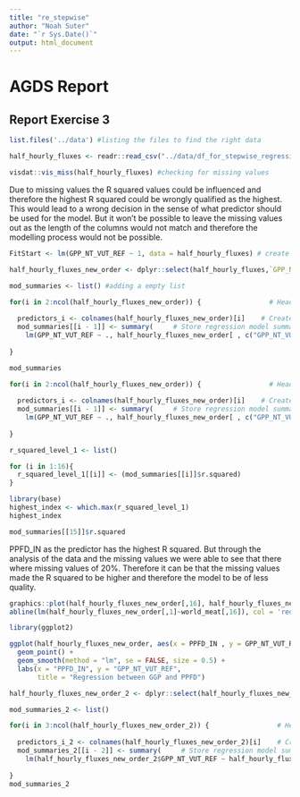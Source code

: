 ```yaml
---
title: "re_stepwise"
author: "Noah Suter"
date: "`r Sys.Date()`"
output: html_document
---
```

# AGDS Report

## Report Exercise 3

```r
list.files('../data') #listing the files to find the right data
```
```r
half_hourly_fluxes <- readr::read_csv("../data/df_for_stepwise_regression.csv") # reading the data into R
```

```r
visdat::vis_miss(half_hourly_fluxes) #checking for missing values
```
Due to missing values the R squared values could be influenced and therefore the highest R squared could be wrongly qualified as the highest. This would lead to a wrong decision in the sense of what predictor should be used for the model. But it won't be possible to leave the missing values out as the length of the columns would not match and therefore the modelling process would not be possible.
```r
FitStart <- lm(GPP_NT_VUT_REF ~ 1, data = half_hourly_fluxes) # create an empty model with just an intercept

```

```r
half_hourly_fluxes_new_order <- dplyr::select(half_hourly_fluxes,`GPP_NT_VUT_REF`, everything()) #moving our response variable (GPP) column to position one
```


```r
mod_summaries <- list() #adding a empty list
```

```r
for(i in 2:ncol(half_hourly_fluxes_new_order)) {                 # Head of for-loop
 
  predictors_i <- colnames(half_hourly_fluxes_new_order)[i]    # Create vector of predictor names
  mod_summaries[[i - 1]] <- summary(     # Store regression model summary in list
    lm(GPP_NT_VUT_REF ~ ., half_hourly_fluxes_new_order[ , c("GPP_NT_VUT_REF", predictors_i)]))
 
}
```

```r
mod_summaries
```

```r
for(i in 2:ncol(half_hourly_fluxes_new_order)) {                 # Head of for-loop
 
  predictors_i <- colnames(half_hourly_fluxes_new_order)[i]    # Create vector of predictor names
  mod_summaries[[i - 1]] <- summary(     # Store regression model summary in list
    lm(GPP_NT_VUT_REF ~ ., half_hourly_fluxes_new_order[ , c("GPP_NT_VUT_REF", predictors_i)]))
 
}
```
```r
r_squared_level_1 <- list() 
```


```r
for (i in 1:16){
  r_squared_level_1[[i]] <- (mod_summaries[[i]]$r.squared)
}
```

```r
library(base)
highest_index <- which.max(r_squared_level_1)
highest_index
```

```r
mod_summaries[[15]]$r.squared
```

PPFD_IN as the predictor has the highest R squared. But through the analysis of the data and the missing values we were able to see that there where missing values of 20%. Therefore it can be that the missing values made the R squared to be higher and therefore the model to be of less quality.


```r
graphics::plot(half_hourly_fluxes_new_order[,16], half_hourly_fluxes_new_order[,1], xlab = "PPFD_IN", ylab = "GPP")
abline(lm(half_hourly_fluxes_new_order[,1]~world_meat[,16]), col = 'red')
```

```r
library(ggplot2)

ggplot(half_hourly_fluxes_new_order, aes(x = PPFD_IN , y = GPP_NT_VUT_REF)) +
  geom_point() +
  geom_smooth(method = "lm", se = FALSE, size = 0.5) +
  labs(x = "PPFD_IN", y = "GPP_NT_VUT_REF",
       title = "Regression between GGP and PPFD")
```

```r
half_hourly_fluxes_new_order_2 <- dplyr::select(half_hourly_fluxes_new_order,`GPP_NT_VUT_REF`, `PPFD_IN`, everything()) #moving the first predictor to position 2

```

```r
mod_summaries_2 <- list()
```

```r
for(i in 3:ncol(half_hourly_fluxes_new_order_2)) {                 # Head of for-loop
 
  predictors_i_2 <- colnames(half_hourly_fluxes_new_order_2)[i]    # Create vector of predictor names
  mod_summaries_2[[i - 2]] <- summary(     # Store regression model summary in list
    lm(half_hourly_fluxes_new_order_2$GPP_NT_VUT_REF ~ half_hourly_fluxes_new_order_2$PPFD_IN + half_hourly_fluxes_new_order_2[ , c("GPP_NT_VUT_REF","PPFD_IN", predictors_i_2)]))
 
}
mod_summaries_2
```













